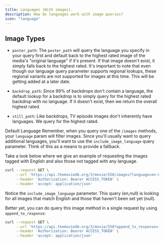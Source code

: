 ```yaml
---
title: Languages (With images).
description: How do languages work with image queries?
icon: "language"
---
```


## Image Types
- `poster_path`: The `poster_path` will query the language you specify in your query first and default back to the highest rated image of the media's 
"original language" if it's present. If that image doesn't exist, it simply falls back to the highest rated. 
It's important to note that even though our language query parameter supports regional lookups, 
these regional variants are not supported for images at this time. This will be getting added at a later date.

- `backdrop_path`: Since 99% of backdrops don't contain a language, the default lookup for a backdrop is to simply query for the highest rated backdrop with no language. 
If it doesn't exist, then we return the overall highest rated.

- `still_path`: Like backdrops, TV episode images don't inherently have languages. We query for the highest rated.

Default Language
<Note>
Remember, when you query one of the `/images` methods, your `language` param will filter images. Since you'll usually want to query additional languages, 
you'll want to use the `include_image_language` query parameter. Think of this as a means to provide a fallback.

Take a look below where we give an example of requesting the images tagged with English and also those not tagged with any language.
</Note>

```bash Example getting English and no language images
curl --request GET \
     --url 'https://api.themoviedb.org/3/movie/550/images?language=en-US&include_image_language=en,null' \
     --header 'Authorization: Bearer ACCESS_TOKEN' \
     --header 'accept: application/json'
```

Notice the `include_image_language` parameter. This query (en,null) is looking for all images that match English and those that haven't been set yet (null).

Better yet, you can do query this image method in a single request by using `append_to_response`:

```bash Example with append to response
curl --request GET \
     --url 'https://api.themoviedb.org/3/movie/550?append_to_response=images&language=en-US&include_image_language=en,null' \
     --header 'Authorization: Bearer ACCESS_TOKEN' \
     --header 'accept: application/json'
```